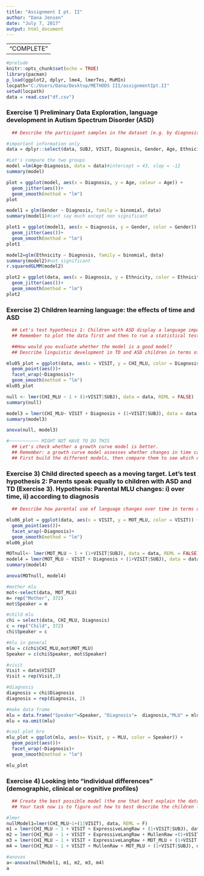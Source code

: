 ```yaml
---
title: "Assignment I pt. II"
author: "Dana Jensen"
date: "July 7, 2017"
output: html_document
---
```

---
                          "COMPLETE"
---
```r
#prelude
knitr::opts_chunk$set(echo = TRUE)
library(pacman)
p_load(ggplot2, dplyr, lme4, lmerTes, MuMIn)
locpath="C:/Users/Dana/Desktop/METHODS III/assignmentIpt.II"
setwd(locpath)
data = read.csv("df.csv")
```
### Exercise 1) Preliminary Data Exploration, language development in Autism Spectrum Disorder (ASD)
```r
  ## Describe the participant samples in the dataset (e.g. by diagnosis, age,   etc.). Do you think the two groups are well balanced? If not, what do you think was the reason? Identify relevant variables: participants demographic   characteristics, diagnosis, ADOS, Verbal IQ, Non Verbal IQ, Visit, Number of   words used, Number of unique words used, length of utterance in both child    and parents. Describe the characteristics of the two groups of participants   and whether the two groups are well matched.

#important information only
data = dplyr::select(data, SUBJ, VISIT, Diagnosis, Gender, Age, Ethnicity, ADOS, MullenRaw, ExpressiveLangRaw, CHI_MLU, types_CHI, tokens_CHI, MOT_MLU)

#Let's compare the two groups
model =lm(Age~Diagnosis, data = data)#intercept = 43, slop = -12
summary(model)

plot = ggplot(model, aes(x = Diagnosis, y = Age, colour = Age)) +
  geom_jitter(aes())+
  geom_smooth(method = "lm")
plot

model1 = glm(Gender ~ Diagnosis, family = binomial, data)
summary(model1)#cant say much except non significant

plot1 = ggplot(model1, aes(x = Diagnosis, y = Gender, color = Gender)) + 
  geom_jitter(aes())+
  geom_smooth(method = "lm")
plot1

model2=glm(Ethnicity ~ Diagnosis, family = binomial, data)
summary(model2)#not significant
r.squaredGLMM(model2)

plot2 = ggplot(data, aes(x = Diagnosis, y = Ethnicity, color = Ethnicity)) +
  geom_jitter(aes())+
  geom_smooth(method = "lm")
plot2
```
### Exercise 2) Children learning language: the effects of time and ASD
```r
  ## Let's test hypothesis 1: Children with ASD display a language impairment   ## Hypothesis: The child's MLU changes: i) over time, ii) according to diagnosis. Let's start with a simple mixed effects linear model
  ## Remember to plot the data first and then to run a statistical test.

  ##How would you evaluate whether the model is a good model?
  ## Describe linguistic development in TD and ASD children in terms of Mean    Length of Utterance (MLU)?

mlu05_plot = ggplot(data, aes(x = VISIT, y = CHI_MLU, color = Diagnosis)) + 
  geom_point(aes())+
  facet_wrap(~Diagnosis)+
  geom_smooth(method = "lm")
mlu05_plot

null <- lmer(CHI_MLU ~ 1 + (1+VISIT|SUBJ), data = data, REML = FALSE)
summary(null)

model3 = lmer(CHI_MLU~ VISIT + Diagnosis + (1+VISIT|SUBJ), data = data, REML = FALSE)
summary(model3)

anova(null, model3)

#~~~~~~~~~~~ MIGHT NOT HAVE TO DO THIS
  ## Let's check whether a growth curve model is better.
  ## Remember: a growth curve model assesses whether changes in time can be     described by linear, or quadratic, or cubic (or... etc.) components.
  ## First build the different models, then compare them to see which one is    better

```
### Exercise 3) Child directed speech as a moving target. Let's test hypothesis 2: Parents speak equally to children with ASD and TD  (Exercise 3). Hypothesis: Parental MLU changes: i) over time, ii) according to diagnosis
```r
  ## Describe how parental use of language changes over time in terms of MLU.   What do you think is going on?

mlu06_plot = ggplot(data, aes(x = VISIT, y = MOT_MLU, color = VISIT)) + 
  geom_point(aes())+
  facet_wrap(~Diagnosis)+
  geom_smooth(method = "lm")
mlu06_plot

MOTnull<- lmer(MOT_MLU ~ 1 + (1+VISIT|SUBJ), data = data, REML = FALSE)
model4 = lmer(MOT_MLU ~ VISIT + Diagnosis + (1+VISIT|SUBJ), data = data, REML = FALSE)
summary(model4)

anova(MOTnull, model4)

#mother mlu
mot<-select(data, MOT_MLU)
m= rep("Mother", 372)
mot$Speaker = m

#child mlu
chi = select(data, CHI_MLU, Diagnosis)
c = rep("Child", 372)
chi$Speaker = c

#mlu in general
mlu = c(chi$CHI_MLU,mot$MOT_MLU)
Speaker = c(chi$Speaker, mot$Speaker)

#visit
Visit = data$VISIT
Visit = rep(Visit,2)

#diagnosis
diagnosis = chi$Diagnosis
diagnosis = rep(diagnosis, 2)

#make data frame
mlu = data.frame("Speaker"=Speaker, "Diagnosis"=  diagnosis,"MLU" = mlu, "Visit" = Visit)
mlu = na.omit(mlu)

#cool plot bro
mlu_plot = ggplot(mlu, aes(x= Visit, y = MLU, color = Speaker)) +
  geom_point(aes())+
  facet_wrap(~Diagnosis)+
  geom_smooth(method = "lm")

mlu_plot

```
### Exercise 4) Looking into "individual differences" (demographic, clinical or cognitive profiles)
```r
  ## Create the best possible model (the one that best explain the data, with   MLU as outcome). Describe your strategy to select the best models (how did    you choose the variables to include?).
  ## Your task now is to figure out how to best describe the children linguistic trajectory.

#lmer
nullModel1=lmer(CHI_MLU~1+(1|VISIT), data, REML = F)
m1 = lmer(CHI_MLU ~ 1 + VISIT + ExpressiveLangRaw + (1+VISIT|SUBJ), data, REML = F)
m2 = lmer(CHI_MLU ~ 1 + VISIT + ExpressiveLangRaw + MullenRaw +(1+VISIT|SUBJ), data, REML = F)
m3 = lmer(CHI_MLU ~ 1 + VISIT + ExpressiveLangRaw + MOT_MLU + (1+VISIT|SUBJ), data, REML = F)
m4 = lmer(CHI_MLU ~ 1 + VISIT + MullenRaw + MOT_MLU + (1+VISIT|SUBJ), data, REML = F)

#anovas
a<-anova(nullModel1, m1, m2, m3, m4)
a
```